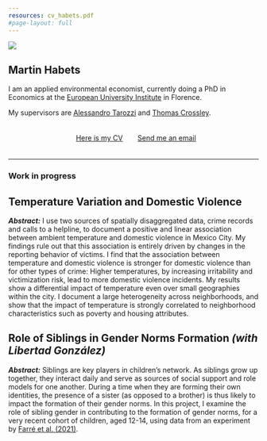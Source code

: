 ```yaml
---
resources: cv_habets.pdf
#page-layout: full
---
```


::: {.grid}

::: {.g-col-12 .g-col-md-4}

![](martin-profile.jpg)

:::

::: {.g-col-12 .g-col-md-8}

# Martin Habets

I am an applied environmental economist, currently doing a PhD in Economics at the [European University Institute](https://www.eui.eu/en/academic-units/department-of-economics) in Florence.

My supervisors are [Alessandro Tarozzi](https://sites.google.com/site/alessandrotarozzi/home) and [Thomas Crossley](https://sites.google.com/site/tfcrossley/).

```{=html}
<style>
    .centered-buttons {
        display: flex;
        justify-content: center;  /* Centers the buttons horizontally */
        padding: 20px 0;  /* Adds vertical padding for better spacing */
    }
    .btn {
        display: inline-flex;  /* Ensures buttons are flexible items */
        align-items: center;  /* Centers content of buttons vertically */
        justify-content: center;  /* Centers content of buttons horizontally */
        margin: 0 10px;  /* Adds horizontal margin for spacing between buttons */
    }
</style>


<!-- Button Container -->
<div class="centered-buttons">
    <a href="/cv_habets.pdf" target="_blank" rel="noopener noreferrer" class="btn btn-outline-success">
        <i class="bi bi-file-earmark-person" style="font-size: 20px; margin-right: 10px;"></i>
        Here is my CV
    </a>
    <a href="mailto:martin.habets@eui.eu" class="btn btn-outline-success">
        <i class="bi bi-envelope" style="font-size: 20px; margin-right: 10px;"></i>
        Send me an email
    </a>
</div>

```

:::

:::

 
<hr>

### Work in progress

::: {.callout-tip collapse="true" appearance="minimal"}

# Temperature Variation and Domestic Violence
<!-- <a href="https://arxiv.org/abs/2110.10825" target="_blank" rel="noopener noreferrer" class="btn btn-warning" role="button"> -->
<!--     <i class="bi bi-justify-left"></i> Draft -->
<!-- </a> -->

_**Abstract:**_ I use two sources of spatially disaggregated data, crime records and calls to a helpline, to document a positive and linear association between ambient temperature and domestic violence in Mexico City. My findings rule out that this association is entirely driven by changes in the reporting behavior of victims. I find that the association between temperature and domestic violence is stronger for domestic violence than for other types of crime: Higher temperatures, by increasing irritability and victimization risk, lead to more domestic violence incidents. My results show a differential impact of temperature even over small geographies within the city. I document a large heterogeneity across neighborhoods, and show that the impact of temperature is strongly correlated to neighborhood characteristics such as poverty and housing attributes.

:::



::: {.callout-tip collapse="true" appearance="minimal"}

# Role of Siblings in Gender Norms Formation _(with Libertad González)_

_**Abstract:**_ Siblings are key players in children’s network. As siblings grow up together, they interact daily and serve as sources of social support and role models for one another. During a time when they are forming their own identities, the presence of a sister (as opposed to a brother) is thus likely to impact the formation of their gender norms.
In this project, I examine the role of sibling gender in contributing to the formation of gender norms, for a very recent cohort of children, aged 12-14, using data from an experiment by [Farré et al. (2021)](https://docs.iza.org/dp16341.pdf).

:::

